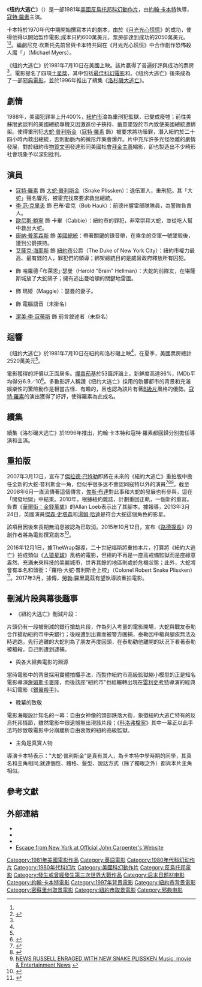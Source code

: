 {{noteTA
|T=zh-tw:紐約大逃亡; zh-cn:纽约大逃亡; zh-hk:逃出紐約;
|G1=Show
|G2=Movie
|1=zh-tw:紐約大逃亡; zh-cn:纽约大逃亡; zh-hk:逃出紐約;
}}
{{Infobox film
| name           = 纽约大逃亡
| original_name  = {{lang|en|''Escape from New York''}}
| image          = EscapefromNYposter.jpg
| caption        = 電影海報
| director       = [[約翰·卡本特|約翰·卡本特]]
| producer       = {{le|賴瑞·J·法蘭科|Larry J. Franco|賴瑞·法蘭科}}<br />{{le|黛博拉·希爾|Debra Hill}}
| writer         = 約翰·卡本特<br />{{le|尼克·坎斯托|Nick Castle}}
| starring       = {{plainlist|
*[[寇特·羅素|寇特·羅素]]
*[[李·范·克里夫|李·范·克里夫]]
*[[歐尼斯·鮑寧|歐尼斯·鮑寧]]
*[[唐納·普萊森斯|唐納·普萊森斯]]
*[[艾薩克·海耶斯|艾薩克·海耶斯]]
*{{le|哈利·狄恩·史丹頓|Harry Dean Stanton}}
*{{le|艾德里妮·巴柏|Adrienne Barbeau}}
}}
| music          = 約翰·卡本特<br />{{le|艾倫·豪沃思 (作曲家)|Alan Howarth (composer)|艾倫·豪沃思}}
| cinematography = {{le|狄恩·康德|Dean Cundey}}<br />吉姆·盧卡斯
| editing        = 陶德·拉姆齊
| studio         = {{plainlist|
*{{le|Embassy Pictures|Embassy Pictures|AVCO Embassy Pictures}}
*International Film Investors
*{{le|Goldcrest Films|Goldcrest Films|Goldcrest Films International}}
}}
| distributor    = AVCO Embassy Pictures<ref name="afi" />
| released       = {{Film date|1981|07|10|美國}}
| runtime        = 99分鐘
| country        = {{USA}}<ref name="afi">{{cite web|url=http://www.afi.com/members/catalog/DetailView.aspx?s=&Movie=67411|publisher=[[American_Film_Institute|American Film Institute]]|title=Escape from New York|accessdate=2016-11-12|archive-date=2019-08-19|archive-url=https://web.archive.org/web/20190819035529/http://www.afi.com/members/catalog/DetailView.aspx?s=&Movie=67411|dead-url=no}}</ref><ref>{{cite magazine|page=174|title=Escape From New York|magazine=[[Monthly_Film_Bulletin|Monthly Film Bulletin]]|volume=48|issue=564|year=1981|ISSN=0027-0407}}</ref>
| language       = 英語
| budget         = 600萬美元<ref name="thenumbers">{{cite news |title=''Escape from New York'' |website=[[The_Numbers_(website)|The Numbers]] |date=2007-05-04 |url=http://www.the-numbers.com/movies/1981/0ENY1.php |accessdate=2007-05-04 |archive-date=2014-01-10 |archive-url=https://web.archive.org/web/20140110011004/http://www.the-numbers.com/movies/1981/0ENY1.php |dead-url=no }}</ref>
| gross          = 2520萬美元<ref name="thenumbers"/>
| preceded_by    = 
| followed_by    = 《[[洛杉磯大逃亡|洛杉磯大逃亡]]》
| cn_name        = 纽约大逃亡
| hk_name        = 逃出紐約
| tw_name        = 纽约大逃亡
}}
《'''纽约大逃亡'''》（{{lang-en|'''''Escape from New York'''''}}）是一部1981年[[美國|美國]][[反烏托邦|反烏托邦]][[科幻片|科幻]][[動作片|動作片]]，由[[約翰·卡本特|約翰·卡本特]]執導，[[寇特·羅素|寇特·羅素]]主演。

卡本特於1970年代中期開始撰寫本片的劇本，由於《[[月光光心慌慌|月光光心慌慌]]》的成功，使得他得以開始製作電影;成本只約600萬美元，票房卻達到成功的2050萬美元。<ref name="thenumbers"/><ref name="Phantom">{{cite news | author=Phantom of the Movies | title=''Escape From New York'' rushes into a DVD world | work=Washington Weekend | pages=M24 | publisher=[[Washington_Times|Washington Times]] | date=2003-12-11}}</ref>。編劇尼克·坎斯托先前曾與卡本特共同在《月光光心慌慌》中合作創作恐怖殺人魔「{{le|麥克·邁爾斯 (月光光心慌慌)|Michael Myers (Halloween)|麥克·邁爾斯}}」（Michael Myers）。

《纽约大逃亡》於1981年7月10日在美國上映。該片贏得了普遍好評與成功的票房<ref name="thenumbers"/>。電影提名了四項[[土星獎|土星獎]]，其中包括[[土星獎最佳科幻電影得獎列表|最佳科幻電影]]和{{le|土星獎最佳導演|Saturn Award for Best Director|最佳導演}}。《纽约大逃亡》後來成為了一部[[邪典電影|邪典電影]]，並於1996年推出了續集《[[洛杉磯大逃亡|洛杉磯大逃亡]]》。

==劇情==
1988年，美國犯罪率上升400%，[[紐約市|紐約市]]淪為重刑犯監獄，已變成廢墟；前往美蘇限武談判的美國總統專機又因激進份子挾持、蓄意墜毀於市內致使美國總統遭綁架。使得重刑犯[[大蛇·普利斯金|大蛇·普利斯金]]（[[寇特·羅素|寇特·羅素]] 飾）被要求將功贖罪，潛入紐約於二十四小時內救出總統，否則動脈內的微形炸藥會爆炸。片中充斥許多光怪陸離的劇情發展，對於紐約市[[物質文明|物質文明]]發達形同美國社會[[拜金主義|拜金主義]]縮影，卻也製造出不少畸形社會現象予以深刻批判。

==演員==
*[[寇特·羅素|寇特·羅素]] 飾 [[大蛇·普利斯金|大蛇·普利斯金]]（Snake Plissken）：退伍軍人，重刑犯。其「大蛇」聲名響亮，被霍克找來要求救出總統。
*[[李·范·克里夫|李·范·克里夫]] 飾 巴布·霍克（Bob Hauk）：前德州響雷部隊隊員，為警隊負責人。
*[[歐尼斯·鮑寧|歐尼斯·鮑寧]] 飾 卡畢（Cabbie）：紐約市的罪犯，非常崇拜大蛇，並從吃人幫中救出大蛇。
*[[唐納·普萊森斯|唐納·普萊森斯]] 飾 [[美國總統|美國總統]]：帶著關鍵的錄音帶，在乘坐的空軍一號墜毀後，遭到公爵挾持。
*[[艾薩克·海耶斯|艾薩克·海耶斯]] 飾 [[紐約市|紐約市]]公爵（The Duke of New York City）：紐約市權力最高、最有錢的人，罪犯們的領導；綁架總統目的是威脅政府釋放所有囚犯。
*{{le|哈利·狄恩·史丹頓|Harry Dean Stanton}} 飾 哈羅德·「布萊恩」·瑟曼（Harold "Brain" Hellman）：大蛇的前隊友，在堪薩斯城放了大蛇鴿子；擁有逃出曼哈頓的關鍵地雷圖。
*{{le|艾德里妮·巴柏|Adrienne Barbeau}} 飾 瑪姬（Maggie）：瑟曼的妻子。
*{{le|黛博拉·希爾|Debra Hill}} 飾 電腦語音（未掛名）
*[[潔美·李·寇蒂斯|潔美·李·寇蒂斯]] 飾 前言敘述者（未掛名）

==迴響==
《纽约大逃亡》於1981年7月10日在紐約和洛杉磯上映<ref name="afi" />，在夏季，美國票房總計2520萬美元<ref name="thenumbers"/>。

電影獲得的評價以正面居多。[[爛番茄|爛番茄]]基於53篇評論上，新鮮度高達86%，IMDb平均得分6.9／10<ref>{{cite web |url=https://www.rottentomatoes.com/m/1006717-escape_from_new_york/ |title=Escape from New York (1981) |publisher=[[Rotten_Tomatoes|Rotten Tomatoes]] |date= |accessdate=2016-11-26 |archive-date=2021-03-20 |archive-url=https://web.archive.org/web/20210320045007/https://www.rottentomatoes.com/m/1006717-escape_from_new_york |dead-url=no }}</ref>。多數影評人稱讚《纽约大逃亡》採用的骯髒都市的背景和充滿娛樂性的驚險動作是相當古怪、有趣的，且也認為該片有著[[B級片|B級片]]風格的優勢。[[寇特·羅素|寇特·羅素]]的演出獲得了好評，使得羅素為此成名。

== 續集 ==
{{main|洛杉磯大逃亡}}
續集《洛杉磯大逃亡》於1996年推出，約翰·卡本特和寇特·羅素都回歸分別擔任導演和主演。

== 重拍版 ==
2007年3月13日，宣布了[[傑拉德·巴特勒|傑拉德·巴特勒]]即將在未來的《紐約大逃亡》重拍版中擔任全新的大蛇·普利斯金一角，但似乎很多迷不會認同寇特以外的演員<ref>{{Cite web |url=http://movies.ign.com/articles/775/775013p1.html |title=IGN: Kurt Blasts Escape Remake<!-- Bot generated title --> |access-date=2016-11-26 |archive-date=2009-08-31 |archive-url=https://web.archive.org/web/20090831100449/http://movies.ign.com/articles/775/775013p1.html |dead-url=no }}</ref><ref>{{Cite web |url=http://www.edmontonsun.com/Entertainment/Showbiz/2007/04/04/3915117-sun.html |title=edmontonsun.com - Showbiz: Movies, TV and Theatre - Snake Plissken hissing over Escape From New York remake<!-- Bot generated title --> |access-date=2016-11-26 |archive-date=2007-05-09 |archive-url=https://web.archive.org/web/20070509005520/http://edmontonsun.com/Entertainment/Showbiz/2007/04/04/3915117-sun.html |dead-url=yes }}</ref><ref>[http://www.pr-inside.com/russell-enraged-with-new-snake-plissken-r75552.htm NEWS RUSSELL ENRAGED WITH NEW SNAKE PLISSKEN Music, movie & Entertainment News<!-- Bot generated title -->] {{webarchive|url=https://web.archive.org/web/20100610002318/http://www.pr-inside.com/russell-enraged-with-new-snake-plissken-r75552.htm |date=2010-06-10 }}</ref>。截至2008年6月一直流傳著這個傳言，[[佐斯·布連|佐斯·布連]]對此事和大蛇的發展也有參與，這在「開發地獄」中結束。2010年，根據紐約雜誌，計劃重回正軌，一個新的重寫。負責《[[華爾街：金錢萬歲|華爾街：金錢萬歲]]》的Allan Loeb表示出了其腳本。據報導，2013年3月24日，英國演員[[傑森·史塔森|傑森·史塔森]]和[[湯姆·哈迪|湯姆·哈迪]]是符合大蛇這個角色的影星。

該項目因後來長期無消息被認為已取消。2015年10月12日，宣布《[[路德探長|路德探長]]》的創作者{{le|尼爾·克羅斯|Neil Cross}}將為電影撰寫劇本<ref>{{cite web|url=http://www.hollywoodreporter.com/heat-vision/escape-new-york-be-written-831307|title='Escape from New York' Movie to be written by 'Luther' Creator Neil Cross (Exclusive)|publisher=The Hollywood Reporter|last=Kit|first=Borys|date=2015-10-12|access-date=2016-11-26|archive-date=2020-11-08|archive-url=https://web.archive.org/web/20201108095317/https://www.hollywoodreporter.com/heat-vision/escape-new-york-be-written-831307|dead-url=no}}</ref>。

2016年12月1日，據TheWrap報導，二十世紀福斯將重拍本片，打算將《紐約大逃亡》拍成類似《[[人猿星球|人猿星球]]》風格的電影，但紐約不再是一座高戒備監獄而是座綠意盎然、充滿未來科技的美麗城市，世界其餘的地區則處於危機狀態；此外，大蛇將會有本名和頭銜：「羅柏·大蛇·普利斯金上校」（Colonel Robert Snake Plissken）<ref>{{cite web|url=http://www.thewrap.com/escape-from-new-york-remake-story-details/|title=‘Escape From New York': 10 Remake Story Details Revealed (Exclusive)|publisher=The Wrap|last=Gonzalez|first=Umberto|date=2016-12-01|access-date=2016-12-02|archive-date=2021-04-24|archive-url=https://web.archive.org/web/20210424094701/https://www.thewrap.com/escape-from-new-york-remake-story-details/|dead-url=no}}</ref>。2017年3月，據傳，[[勞勃·羅里葛茲|勞勃·羅里葛茲]]有望執導該重拍電影。

==刪減片段與幕後趣事==
*《紐約大逃亡》刪減片段：

片頭仍有一段被刪減的銀行搶劫片段，作為列入考量的電影開場，大蛇與戰友泰勒合作搶劫紐約市中央銀行；後段遭到出賣而被警方圍捕，泰勒因中槍與腿疾無法及時逃跑，先行逃離的大蛇則為了朋友再度回頭，在泰勒勸他離開的狀況下看著泰勒被槍殺，自己則遭到逮捕。

*與各大經典電影的淵源

當時電影中的背景採用實體拍攝手法，而製作紐約市高級監獄縮小模型的正是知名電影導演[[詹姆斯卡麥隆|詹姆斯卡麥隆]]，而後該座"紐約市"也經輾轉出現在[[雷利史考特|雷利史考特]]導演的經典科幻電影《[[銀翼殺手|銀翼殺手]]》。

*晚輩的致敬

電影海報設計知名的一幕：自由女神像的頭部跌落大街，象徵紐約大逃亡特有的反烏托邦情節，雖然電影中很遺憾無出現該片段；《[[科洛弗檔案|科洛弗檔案]]》其中一幕正以此手法巧妙致敬電影中分崩離析自由衰敗的紐約高級監獄。

*主角是真實人物

導演卡本特表示："大蛇·普利斯金"是真有其人，為卡本特中學時期的同學，其真名和主角相同;就連個性、體格、髮型、說話方式（除了獨眼之外）都與本片主角相似。

== 參考文獻 ==
{{Reflist|30em}}

== 外部連結 ==
* {{imdb title|id=0082340}}
* {{Amg movie|16035}}
* {{Rotten-tomatoes|id=1006717-escape_from_new_york}}
* [https://web.archive.org/web/20041010064331/http://www.theofficialjohncarpenter.com/pages/themovies/ny/ny.html Escape from New York at Official John Carpenter's Website]

{{John Carpenter}}
{{DEFAULTSORT:Escape From New York}}
[[Category:1981年美國電影作品|Category:1981年美國電影作品]]
[[Category:英語電影|Category:英語電影]]
[[Category:1980年代科幻动作片|Category:1980年代科幻动作片]]
[[Category:1980年代科幻片|Category:1980年代科幻片]]
[[Category:美國科幻動作片|Category:美國科幻動作片]]
[[Category:反烏托邦電影|Category:反烏托邦電影]]
[[Category:發生或曾經發生第三次世界大戰作品|Category:發生或曾經發生第三次世界大戰作品]]
[[Category:后末日题材电影|Category:后末日题材电影]]
[[Category:約翰·卡本特電影|Category:約翰·卡本特電影]]
[[Category:1997年背景電影|Category:1997年背景電影]]
[[Category:紐約市背景電影|Category:紐約市背景電影]]
[[Category:密蘇里州取景電影|Category:密蘇里州取景電影]]
[[Category:紐約市取景電影|Category:紐約市取景電影]]
[[Category:邪典电影|Category:邪典电影]]